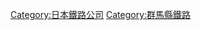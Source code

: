 {{Commonscat|Jomo Electric Railroad}}
{{catmore}}
{{DEFAULTSORT:Jomo Electric Railroad}}
[[Category:日本鐵路公司|Category:日本鐵路公司]]
[[Category:群馬縣鐵路|Category:群馬縣鐵路]]
